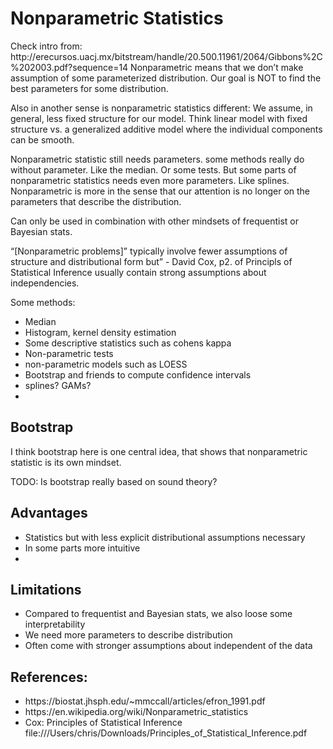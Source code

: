 # Nonparametric Statistics

Check intro from: http://erecursos.uacj.mx/bitstream/handle/20.500.11961/2064/Gibbons%2C%202003.pdf?sequence=14
Nonparametric means that we don't make assumption of some parameterized distribution.
Our goal is NOT to find the best parameters for some distribution.

Also in another sense is nonparametric statistics different:
We assume, in general, less fixed structure for our model.
Think linear model with fixed structure vs. a generalized additive model where the individual components can be smooth.


Nonparametric statistic still needs parameters.
some methods really do without parameter.
Like the median.
Or some tests.
But some parts of nonparametric statistics needs even more parameters.
Like splines.
Nonparametric is more in the sense that our attention is no longer on the parameters that describe the distribution.

Can only be used in combination with other mindsets of frequentist or Bayesian stats.

"[Nonparametric problems]" typically involve fewer assumptions of structure and distributional form but" - David Cox, p2. of Principls of Statistical Inference
usually contain strong assumptions about independencies.

Some methods:

* Median
* Histogram, kernel density estimation
* Some descriptive statistics such as cohens kappa
* Non-parametric tests
* non-parametric models such as LOESS
* Bootstrap and friends to compute confidence intervals
* splines? GAMs?
*

## Bootstrap

I think bootstrap here is one central idea, that shows that nonparametric statistic is its own mindset.

TODO: Is bootstrap really based on sound theory?


## Advantages

* Statistics but with less explicit distributional assumptions necessary
* In some parts more intuitive
*



## Limitations

* Compared to frequentist and Bayesian stats, we also loose some interpretability
* We need more parameters to describe distribution 
* Often come with stronger assumptions about independent of the data


## References:

* https://biostat.jhsph.edu/~mmccall/articles/efron_1991.pdf
* https://en.wikipedia.org/wiki/Nonparametric_statistics
* Cox: Principles of Statistical Inference file:///Users/chris/Downloads/Principles_of_Statistical_Inference.pdf
